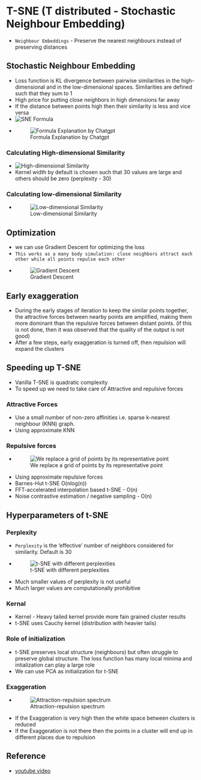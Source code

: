# T-SNE (T distributed - Stochastic Neighbour Embedding)
* `Neighbour Embeddings` - Preserve the nearest neighbours instead of preserving distances


## Stochastic Neighbour Embedding
* Loss function is KL divergence between pairwise similarities in the high-dimensional and in the low-dimensional spaces. Similarities are defined such that they sum to 1  
* High price for putting close neighbors in high dimensions far away  
* If the distance between points high then their similarity is less and vice versa  
* ![SNE Formula](/Images/sne_formula.png)  
* ![Formula Explanation by Chatgpt](/Images/sne_chatgpt_exp.png)  

### Calculating High-dimensional Similarity
* ![High-dimensional Similarity](/Images/high_dimensional_similarity.png)  
* Kernel width by default is chosen such that 30 values are large and others should be zero (perplexity - 30)

### Calculating low-dimensional Similarity
* ![Low-dimensional Similarity](/Images/low_dim_similarity.png)

## Optimization
* we can use Gradient Descent for optimizing the loss
* `This works as a many body simulation: close neighbors attract each other while all points repulse each other`  
* ![Gradient Descent](/Images/t-sne_gradient_descent.png)


## Early exaggeration
* During the early stages of iteration to keep the similar points together, the attractive forces between nearby points are amplified, making them more dominant than the repulsive forces between distant points. (if this is not done, then it was observed that the quality of the output is not good)
* After a few steps, early exaggeration is turned off, then repulsion will expand the clusters

## Speeding up T-SNE
* Vanilla T-SNE is quadratic complexity
* To speed up we need to take care of Attractive and repulsive forces

### Attractive Forces
* Use a small number of non-zero affinities i.e. sparse k-nearest neighbour (KNN) graph.
* Using approximate KNN

### Repulsive forces  
* ![We replace a grid of points by its representative point](/Images/barnes_hut.png)
* Using approximate repulsive forces
* Barnes-Hut t-SNE O(nlog(n))
* FFT-accelerated interpolation based t-SNE - O(n)
* Noise contrastive estimation / negative sampling - O(n)

## Hyperparameters of t-SNE

### Perplexity
* `Perplexity` is the 'effective' number of neighbors considered for similarity. Default is 30
* ![t-SNE with different perplexities](/Images/perplexity.png)
* Much smaller values of perplexity is not useful
* Much larger values are computationally prohibitive

### Kernal
* Kernel - Heavy tailed kernel provide more fain grained cluster results
* t-SNE uses Cauchy kernel (distribution with heavier tails)

### Role of initialization
* t-SNE preserves local structure (neighbours) but often struggle to preserve global structure. The loss function has many local minima and intialization can play a large role
* We can use PCA as initialization for t-SNE

### Exaggeration
* ![Attraction-repulsion spectrum](/Images/attraction_repulsion_spectrum.png)
* If the Exaggeration is very high then the white space between clusters is reduced
* If the Exaggeration is not there then the points in a cluster will end up in different places due to repulsion

## Reference
* [youtube video](https://www.youtube.com/watch?v=MnRskV3NY1k)

